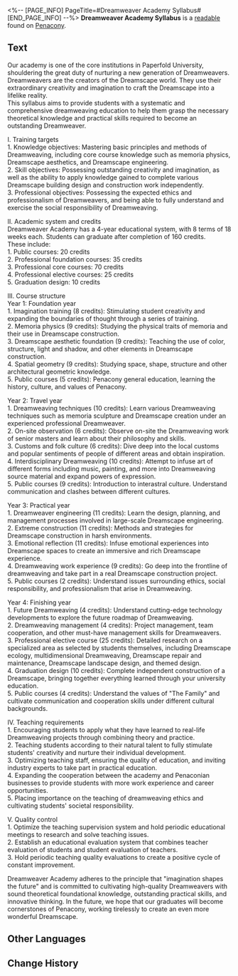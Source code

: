 <%-- [PAGE_INFO]
PageTitle=#Dreamweaver Academy Syllabus#
[END_PAGE_INFO] --%>
{{Readable Infobox
|id           = 401
|partIds      = 190696
|title        = 
|image        = Item Penacony Readable 4.png
|world        = Penacony
|parts        = 1
|author       = <!--to be added-->
|description  = A syllabus that explains the curriculum of the academy in detail and shows parents and new students the future study schedule. The aim is to cultivate qualified Dreamweavers through systematic learning.
|part1        = Dreamweaver Academy Syllabus
|source1      = {{cx|Source missing}}
|characters   = 
|factions     = 
}}
'''Dreamweaver Academy Syllabus''' is a [[readable]] found on [[Penacony]].
<!--
==Location==
{{Map Embed|<map name>|<marker id>}}
-->
==Text==
Our academy is one of the core institutions in Paperfold University, shouldering the great duty of nurturing a new generation of Dreamweavers.<br />Dreamweavers are the creators of the Dreamscape world. They use their extraordinary creativity and imagination to craft the Dreamscape into a lifelike reality.<br />This syllabus aims to provide students with a systematic and comprehensive dreamweaving education to help them grasp the necessary theoretical knowledge and practical skills required to become an outstanding Dreamweaver.

I. Training targets<br />1. Knowledge objectives: Mastering basic principles and methods of Dreamweaving, including core course knowledge such as memoria physics, Dreamscape aesthetics, and Dreamscape engineering.<br />2. Skill objectives: Possessing outstanding creativity and imagination, as well as the ability to apply knowledge gained to complete various Dreamscape building design and construction work independently.<br />3. Professional objectives: Possessing the expected ethics and professionalism of Dreamweavers, and being able to fully understand and exercise the social responsibility of Dreamweaving.

II. Academic system and credits<br />Dreamweaver Academy has a 4-year educational system, with 8 terms of 18 weeks each. Students can graduate after completion of 160 credits.<br />These include:<br />1. Public courses: 20 credits<br />2. Professional foundation courses: 35 credits<br />3. Professional core courses: 70 credits<br />4. Professional elective courses: 25 credits<br />5. Graduation design: 10 credits

III. Course structure<br />Year 1: Foundation year<br />1. Imagination training (8 credits): Stimulating student creativity and expanding the boundaries of thought through a series of training.<br />2. Memoria physics (9 credits): Studying the physical traits of memoria and their use in Dreamscape construction.<br />3. Dreamscape aesthetic foundation (9 credits): Teaching the use of color, structure, light and shadow, and other elements in Dreamscape construction.<br />4. Spatial geometry (9 credits): Studying space, shape, structure and other architectural geometric knowledge.<br />5. Public courses (5 credits): Penacony general education, learning the history, culture, and values of Penacony.

Year 2: Travel year<br />1. Dreamweaving techniques (10 credits): Learn various Dreamweaving techniques such as memoria sculpture and Dreamscape creation under an experienced professional Dreamweaver.<br />2. On-site observation (6 credits): Observe on-site the Dreamweaving work of senior masters and learn about their philosophy and skills.<br />3. Customs and folk culture (6 credits): Dive deep into the local customs and popular sentiments of people of different areas and obtain inspiration.<br />4. Interdisciplinary Dreamweaving (10 credits): Attempt to infuse art of different forms including music, painting, and more into Dreamweaving source material and expand powers of expression.<br />5. Public courses (9 credits): Introduction to interastral culture. Understand communication and clashes between different cultures.

Year 3: Practical year<br />1. Dreamweaver engineering (11 credits): Learn the design, planning, and management processes involved in large-scale Dreamscape engineering.<br />2. Extreme construction (11 credits): Methods and strategies for Dreamscape construction in harsh environments.<br />3. Emotional reflection (11 credits): Infuse emotional experiences into Dreamscape spaces to create an immersive and rich Dreamscape experience.<br />4. Dreamweaving work experience (9 credits): Go deep into the frontline of dreamweaving and take part in a real Dreamscape construction project.<br />5. Public courses (2 credits): Understand issues surrounding ethics, social responsibility, and professionalism that arise in Dreamweaving.

Year 4: Finishing year<br />1. Future Dreamweaving (4 credits): Understand cutting-edge technology developments to explore the future roadmap of Dreamweaving.<br />2. Dreamweaving management (4 credits): Project management, team cooperation, and other must-have management skills for Dreamweavers.<br />3. Professional elective course (25 credits): Detailed research on a specialized area as selected by students themselves, including Dreamscape ecology, multidimensional Dreamweaving, Dreamscape repair and maintenance, Dreamscape landscape design, and themed design.<br />4. Graduation design (10 credits): Complete independent construction of a Dreamscape, bringing together everything learned through your university education.<br />5. Public courses (4 credits): Understand the values of "The Family" and cultivate communication and cooperation skills under different cultural backgrounds.

IV. Teaching requirements<br />1. Encouraging students to apply what they have learned to real-life Dreamweaving projects through combining theory and practice.<br />2. Teaching students according to their natural talent to fully stimulate students' creativity and nurture their individual development.<br />3. Optimizing teaching staff, ensuring the quality of education, and inviting industry experts to take part in practical education.<br />4. Expanding the cooperation between the academy and Penaconian businesses to provide students with more work experience and career opportunities.<br />5. Placing importance on the teaching of dreamweaving ethics and cultivating students' societal responsibility.

V. Quality control<br />1. Optimize the teaching supervision system and hold periodic educational meetings to research and solve teaching issues.<br />2. Establish an educational evaluation system that combines teacher evaluation of students and student evaluation of teachers.<br />3. Hold periodic teaching quality evaluations to create a positive cycle of constant improvement.

Dreamweaver Academy adheres to the principle that "imagination shapes the future" and is committed to cultivating high-quality Dreamweavers with sound theoretical foundational knowledge, outstanding practical skills, and innovative thinking. In the future, we hope that our graduates will become cornerstones of Penacony, working tirelessly to create an even more wonderful Dreamscape.

<!--
==Trivia==
* 
-->
==Other Languages==
{{Other Languages
|en   = Dreamweaver Academy Syllabus
|zhs  = 筑梦学院教学大纲
|zht  = 築夢學院教學大綱
|ja   = ドリームメイク学部シラバス
|ko   = 꿈 건축 학부 강의 계획서
|es   = Plan de estudios de la escuela de Soñadores
|fr   = Programme de l'Académie des Tisserêves
|ru   = Учебная программа Школы грёзотворчества
|th   = ประมวลรายวิชา: สถาบันสร้างฝัน
|vi   = Chương Trình Giảng Dạy Của Học Viện Xây Mộng
|de   = Lehrplan der Traumwerker-Fakultät
|id   = Silabus Fakultas Pembangunan Mimpi
|pt   = Programa de Estudos da Escola Tece-Sonhos
}}

==Change History==
{{Change History|2.6}}